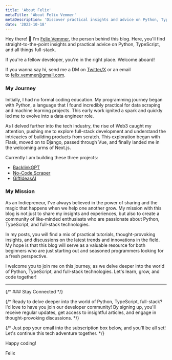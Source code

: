 ```yaml
---
title: 'About Felix'
metaTitle: 'About Felix Vemmer'
metaDescription: 'Discover practical insights and advice on Python, TypeScript, and full-stack technologies on Felix Vemmer blog.'
date: '2023-10-18'
---
```


Hey there! 👋 I'm [Felix Vemmer](https://twitter.com/felixvemmer?ref=felixvemmer.com), the person behind this blog. Here, you'll find straight-to-the-point insights and practical advice on Python, TypeScript, and all things full-stack.

If you're a fellow developer, you're in the right place. Welcome aboard!

If you wanna say hi, send me a DM on [Twitter/X](https://twitter.com/felixvemmer?ref=felixvemmer.com) or an email to [felix.vemmer@gmail.com](mailto:felix.vemmer@gmail.com).

### My Journey

Initially, I had no formal coding education. My programming journey began with Python, a language that I found incredibly practical for data scraping and machine learning projects. This early work ignited a spark and quickly led me to evolve into a data engineer role.

As I delved further into the tech industry, the rise of Web3 caught my attention, pushing me to explore full-stack development and understand the intricacies of building products from scratch. This exploration began with Flask, moved on to Django, passed through Vue, and finally landed me in the welcoming arms of Next.js.

Currently I am building these three projects:

- [BacklinkGPT](https://backlinkgpt.com)
- [No-Code Scraper](https://nocodescraper.com)
- [GiftIdeasAI](https://giftideasai.com)

### My Mission

As an Indiepreneur, I've always believed in the power of sharing and the magic that happens when we help one another grow. My mission with this blog is not just to share my insights and experiences, but also to create a community of like-minded enthusiasts who are passionate about Python, TypeScript, and full-stack technologies.

In my posts, you will find a mix of practical tutorials, thought-provoking insights, and discussions on the latest trends and innovations in the field. My hope is that this blog will serve as a valuable resource for both beginners who are just starting out and seasoned programmers looking for a fresh perspective.

I welcome you to join me on this journey, as we delve deeper into the world of Python, TypeScript, and full-stack technologies. Let's learn, grow, and code together!

---

{/* ### Stay Connected */}

{/* Ready to delve deeper into the world of Python, TypeScript, full-stack? I'd love to have you join our developer community! By signing up, you'll receive regular updates, get access to insightful articles, and engage in thought-provoking discussions. */}

{/* Just pop your email into the subscription box below, and you'll be all set! Let's continue this tech adventure together. */}

Happy coding!

Felix
